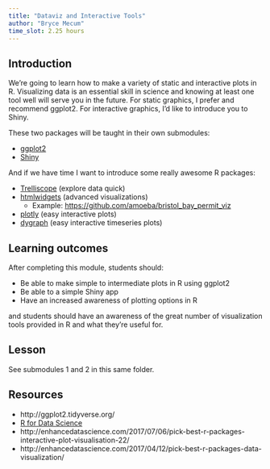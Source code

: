 ```yaml
---
title: "Dataviz and Interactive Tools"
author: "Bryce Mecum"
time_slot: 2.25 hours
---
```


## Introduction

We're going to learn how to make a variety of static and interactive plots in R.
Visualizing data is an essential skill in science and knowing at least one tool well will serve you in the future.
For static graphics, I prefer and recommend ggplot2.
For interactive graphics, I'd like to introduce you to Shiny.

These two packages will be taught in their own submodules:

- [ggplot2](./module-1-ggplot2.html)
- [Shiny](./module-2-shiny.html)

And if we have time I want to introduce some really awesome R packages:

- [Trelliscope](http://deltarho.org/) (explore data quick)
- [htmlwidgets](http://www.htmlwidgets.org/) (advanced visualizations)
    - Example: [https://github.com/amoeba/bristol_bay_permit_viz](https://github.com/amoeba/bristol_bay_permit_viz)
- [plotly](https://plot.ly/r/) (easy interactive plots)
- [dygraph](https://rstudio.github.io/dygraphs/) (easy interactive timeseries plots)

## Learning outcomes

After completing this module, students should:

- Be able to make simple to intermediate plots in R using ggplot2
- Be able to a simple Shiny app
- Have an increased awareness of plotting options in R

and students should have an awareness of the great number of visualization tools provided in R and what they're useful for.

## Lesson

See submodules 1 and 2 in this same folder.

## Resources

- http://ggplot2.tidyverse.org/
- [R for Data Science](http://r4ds.had.co.nz/)
- http://enhancedatascience.com/2017/07/06/pick-best-r-packages-interactive-plot-visualisation-22/
- http://enhancedatascience.com/2017/04/12/pick-best-r-packages-data-visualization/